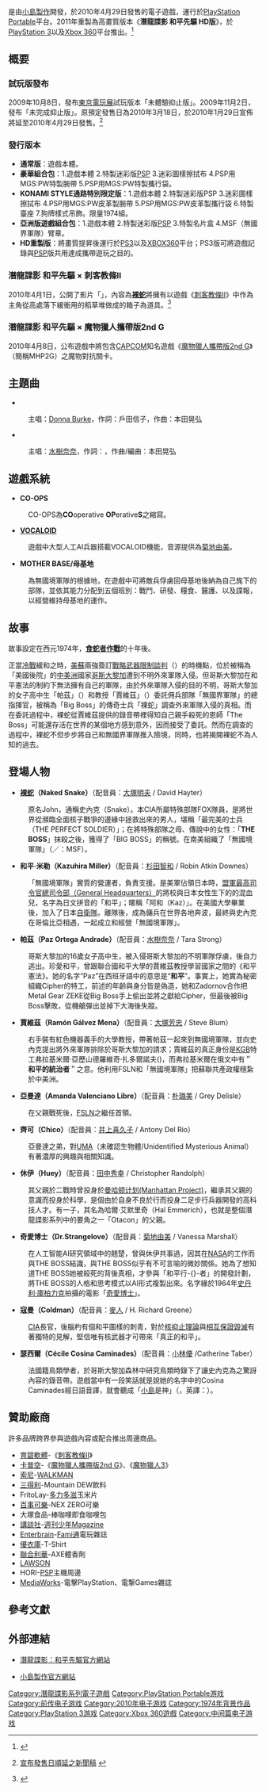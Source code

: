{{Link style|time=2015-12-11T09:12:34+00:00}}
{{refimprove|time=2015-08-19T05:24:43+00:00}}
{{noteTA
|G1=Games
}}
{{Otheruses|subject=「潛龍諜影系列」的其中一款作品|other=整個遊戲系列|潛龍諜影系列}}
{{Infobox VG
| title = 潛龍諜影 和平先驅
| japanese = メタルギアソリッド ピースウォーカー
| english = Metal Gear Solid : Peace Walker
| image = File:Metal Gear Solid Peace Walker.jpg
| caption = 
| series = [[潛龍諜影系列|潛龍諜影系列]]
| developer = [[小島製作|小島製作]]
| publisher = [[科樂美|科樂美]]
| distributor = 
| director = [[小島秀夫|小島秀夫]]
| writer = [[小島秀夫|小島秀夫]]、[[村田周陽|村田周陽]]
| artist = [[新川洋司|新川洋司]]、[[Ashley_Wood|Ashley Wood]]
| engine = 
| released = {{collapsible list|title=2010年4月29日| '''潛龍諜影 和平先驅'''<br>'''PlayStation Portable'''{{Vgrelease|JP|2010年4月29日|NA|2010年5月25日|EU|2010年5月27日|英國|2010年5月28日}}'''潛龍諜影 和平先驅 HD版'''<br>'''PlayStation 3'''、'''Xbox 360'''{{Vgrelease|NA|2011年11月8日<ref name="Auto6H-1">{{cite web|url=http://www.konami.jp/mgs_pw/en/index.html/|title=Official ''MGS PW'' website|accessdate=2014-04-18|archive-date=2010-04-30|archive-url=https://web.archive.org/web/20100430234136/http://www.konami.jp/mgs_pw/en/index.html|dead-url=no}}</ref>|JP|2011年11月10日<ref name="Auto6H-1"/>|EU|2012年2月3日<ref name="Auto6H-1"/>|AU|2012年2月16日}}}}
| genre = [[隱蔽類遊戲|隱蔽類遊戲]]
| modes = [[單人遊戲|單人遊戲]]、[[多人遊戲|多人遊戲]]
| platforms = [[PlayStation_Portable|PlayStation Portable]]、[[PlayStation_3|PlayStation 3]]、[[Xbox_360|Xbox 360]]
}}
{{Vgname|潛龍諜影 和平先驅|en=Metal Gear Solid : Peace Walker|ja=メタルギアソリッド ピースウォーカー}}是由[[小島製作|小島製作]]開發，於2010年4月29日發售的電子遊戲，運行於[[PlayStation_Portable|PlayStation Portable]]平台。2011年重製為高畫質版本《'''潛龍諜影 和平先驅 HD版'''》，於[[PlayStation_3|PlayStation 3]]以及[[Xbox_360|Xbox 360]]平台推出。<ref>{{cite web|url=http://www.konami.jp/kojima_pro/e3_2011/jp/hd_mgspw.html|script-title=ja:KOJIMA PRODUTION:Metal Gear Solid-Peace Walker HD EDITION|access-date=2011-06-03|archive-date=2016-07-15|archive-url=https://web.archive.org/web/20160715221941/http://www.konami.jp/kojima_pro/e3_2011/jp/hd_mgspw.html|dead-url=no}}</ref>

==概要==
===試玩版發布===
2009年10月8日，發布[[東京電玩展|東京電玩展]]試玩版本「未體驗抑止版」。2009年11月2日，發布「未完成抑止版」。原預定發售日為2010年3月18日，於2010年1月29日宣佈將延至2010年4月29日發售。<ref>{{Ja icon}}[http://www.konami-digital-entertainment.co.jp/ja/news/topics/2010/0129/index.html?ref=pwtop 宣布發售日順延之新聞稿] {{webarchive|url=https://web.archive.org/web/20100205083955/http://www.konami-digital-entertainment.co.jp/ja/news/topics/2010/0129/index.html?ref=pwtop |date=2010-02-05 }}</ref>

===發行版本===
*'''通常版'''：遊戲本體。
*'''豪華組合包'''：1.遊戲本體 2.特製迷彩版[[PSP|PSP]] 3.迷彩圖樣擦拭布 4.PSP用MGS:PW特製腕帶 5.PSP用MGS:PW特製攜行袋。
*'''KONAMI STYLE通路特別限定版'''：1.遊戲本體 2.特製迷彩版PSP 3.迷彩圖樣擦拭布 4.PSP用MGS:PW皮革製腕帶 5.PSP用MGS:PW皮革製攜行袋 6.特製臺座 7.狗牌樣式吊飾。限量1974組。
*'''亞洲版遊戲組合包'''：1.遊戲本體 2.特製迷彩版[[PSP|PSP]] 3.特製名片盒 4.MSF（無國界軍隊）臂章。
*'''HD重製版'''：將畫質提昇後運行於[[PS3|PS3]]以及[[XBOX360|XBOX360]]平台；PS3版可將遊戲記錄與[[PSP|PSP]]版共用達成攜帶遊玩之目的。
===潛龍諜影 和平先驅 × 刺客教條Ⅱ===
2010年4月1日，公開了影片「{{lang|ja|アサシンのように潜入してみた}}」，內容為'''[[裸蛇|裸蛇]]'''將擁有以遊戲《[[刺客教條II|刺客教條II]]》中作為主角從高處落下緩衝用的稻草堆做成的箱子為道具。<ref>{{Cite web |url=http://www.youtube.com/watch?v=dI5E-0VQc6s |title=官方愚人節影片 |access-date=2010-04-03 |archive-date=2010-06-11 |archive-url=https://web.archive.org/web/20100611195017/http://www.youtube.com/watch?v=dI5E-0VQc6s |dead-url=no }}</ref>

===潛龍諜影 和平先驅 × 魔物獵人攜帶版2nd G===
2010年4月8日，公布遊戲中將包含[[CAPCOM|CAPCOM]]知名遊戲《[[魔物獵人攜帶版2nd_G|魔物獵人攜帶版2nd G]]》（簡稱MHP2G）之魔物對抗關卡。

==主題曲==
*'''{{lang|en|Heavens Divide}}'''
:主唱：[[:en:Donna_Burke|Donna Burke]]，作詞：戶田信子，作曲：本田晃弘

*'''{{lang|ja|恋の抑止力}}'''
:主唱：[[水樹奈奈|水樹奈奈]]，作詞：{{lang|en|Metal Gear Solid Peace Walker"Sound Team"}}，作曲/編曲：本田晃弘

==遊戲系統==
*'''CO-OPS'''
:CO-OPS為'''CO'''operative '''OP'''erative'''S'''之縮寫。
*'''[[VOCALOID|VOCALOID]]'''
:遊戲中大型人工AI兵器搭載VOCALOID機能，音源提供為[[:jp:菊地由美|菊地由美]]。
*'''MOTHER BASE/母基地'''
:為無國境軍隊的根據地，在遊戲中可將敵兵俘虜回母基地後納為自己旄下的部隊，並依其能力分配到五個班別：戰鬥、研發、糧食、醫護、以及諜報，以經營維持母基地的運作。

==故事==
{{Metal Gear编年史}}


故事設定在西元1974年，'''[[潛龍諜影3_食蛇者|食蛇者作戰]]'''的十年後。

正當[[冷战|冷戰]]緩和之時，[[美國|美]][[蘇聯|蘇]]兩強簽訂[[戰略武器限制談判|戰略武器限制談判]]（{{lang|en|Strategic Arms Limitation Talks, SALT}}）的時機點，位於被稱為「美國後院」的[[中美洲|中美洲]]國家[[哥斯大黎加|哥斯大黎加]]遭到不明外來軍隊入侵。但哥斯大黎加在和平憲法的制約下無法擁有自己的軍隊，由於外來軍隊入侵的目的不明，哥斯大黎加的女子高中生「帕茲」（{{lang|es|Paz}}）和教授「賈維茲」（{{lang|es|Gálvez}}）委託佣兵部隊「無國界軍隊」的總指揮官，被稱為「Big Boss」的傳奇士兵「裸蛇」調查外來軍隊入侵的真相。而在委託過程中，裸蛇從賈維茲提供的錄音帶裡得知自己親手殺死的恩師「The Boss」可能還存活在世界的某個地方感到意外，因而接受了委託。然而在調查的過程中，裸蛇不但步步將自己和無國界軍隊推入險境，同時，也將揭開裸蛇不為人知的過去。

==登場人物==
{{seealso|合金装备系列角色列表}}
*'''[[裸蛇|裸蛇]]（Naked Snake）'''（配音員：[[大塚明夫|大塚明夫]] / David Hayter）
:原名John，通稱史內克（Snake）。本CIA所屬特殊部隊FOX隊員，是將世界從瀕臨全面核子戰爭的邊緣中拯救出來的男人，堪稱「最完美的士兵（THE PERFECT SOLDIER）」；在將特殊部隊之母、傳說中的女性：「'''THE BOSS'''」抹殺之後，獲得了「BIG BOSS」的稱號。在南美組織了「無國境軍隊」（{{lang|ja|国境なき軍隊}}／{{lang|fr|Militaires Sans Frontières}}：MSF）。
*'''和平·米勒（Kazuhira Miller）'''（配音員：[[杉田智和|杉田智和]] / Robin Atkin Downes）
:「無國境軍隊」實質的營運者，負責支援。是美軍佔領日本時，[[GHQ|盟軍最高司令官總司令部（General Headquarters）]]的將校與日本女性生下的的混血兒，名字為日文拼音的「和平」；暱稱「阿和（Kaz）」。在美國大學畢業後，加入了日本[[自衛隊|自衛隊]]。離隊後，成為傭兵在世界各地奔波，最終與史內克在哥倫比亞相遇，一起成立和經營「無國境軍隊」。
*'''帕茲（Paz Ortega Andrade）'''（配音員：[[水樹奈奈|水樹奈奈]] / Tara Strong）
:哥斯大黎加的16歲女子高中生，被入侵哥斯大黎加的不明軍隊俘虜，後自力逃出。珍愛和平，曾跟聯合國和平大學的賈維茲教授學習國家之間的《和平憲法》。她的名字“Paz”在西班牙語中的意思是“'''和平'''”。事實上，她實為秘密組織Cipher的特工，前述的年齡與身分皆是偽造，她和Zadornov合作把Metal Gear ZEKE從Big Boss手上偷出並將之獻給Cipher，但最後被Big Boss擊敗，從機艙彈出並掉下大海後失蹤。
*'''賈維茲（Ramón Gálvez Mena） '''（配音員：[[大塚芳忠|大塚芳忠]] / Steve Blum）
:右手裝有紅色機器義手的大學教授，帶著帕茲一起來到無國境軍隊，並向史內克提出將外來軍隊排除於哥斯大黎加的請求；賈維茲的真正身份是[[KGB|KGB]]特工弗拉基米爾·亞歷山德羅維奇·扎多爾諾夫({{lang|ru|Владимир Александрович Задорнов}})，而弗拉基米爾在俄文中有＂'''和平的統治者'''＂之意。他利用FSLN和「無國境軍隊」把蘇聯共產政權穩紮於中美洲。
*'''亞曼達（Amanda Valenciano Libre）'''（配音員：[[朴璐美|朴璐美]] / Grey Delisle）
:在父親戰死後，[[桑地諾民族解放陣線|FSLN]]之繼任首領。
*'''齊可（Chico）'''（配音員：[[井上喜久子|井上喜久子]] / Antony Del Rio）
:亞曼達之弟，對[[UMA|UMA]]（未確認生物體/Unidentified Mysterious Animal）有著濃厚的興趣與相關知識。
*'''休伊（Huey）'''（配音員：[[田中秀幸|田中秀幸]] / Christopher Randolph）
:其父親於二戰時曾投身於[[曼哈顿计划|曼哈顿计划(Manhattan Project)]]，繼承其父親的意識而投身於科學，是個由於自身不良於行而投身二足步行兵器開發的高科技人才。有一子，其名為哈爾·艾默里奇（Hal Emmerich），也就是整個潛龍諜影系列中的要角之一「Otacon」的父親。
*'''奇愛博士（Dr.Strangelove）'''（配音員：[[:jp:菊地由美|菊地由美]] / Vanessa Marshall）
:在人工智能AI研究領域中的翹楚，曾與休伊共事過，因其在[[NASA|NASA]]的工作而與THE BOSS結識，與THE BOSS似乎有不可言喻的微妙關係。她為了想知道THE BOSS她被殺死的背後真相，才參與「和平行-{}-者」的開發計劃，將THE BOSS的人格和思考模式以AI形式複製出來。名字緣於1964年[[史丹利·庫柏力克|史丹利·庫柏力克]]拍攝的電影「[[奇愛博士|奇愛博士]]」。
*'''寇曼（Coldman） '''（配音員：[[麦人|麥人]] / H. Richard Greene）
:[[CIA|CIA]]長官，後腦杓有個和平圖樣的刺青，對於[[:ja:核抑止|核抑止理論]]與[[相互保證毀滅|相互保證毀滅]]有著獨特的見解，堅信唯有核武器才可帶來「真正的和平」。
*'''瑟西爾（Cécile Cosina Caminades）'''（配音員：[[小林優|小林優]] /Catherine Taber）
:法國籍鳥類學者，於哥斯大黎加森林中研究鳥類時錄下了讓史內克為之驚訝內容的錄音帶。遊戲當中有一段笑話就是說她的名字中的Cosina Caminades經日語音譯，就會聽成「[[小島秀夫|小島]]是神」（{{lang|ja|こじまかみなんです/Kojima Kaminandesu}}，英譯：{{lang|en|Kojima is god}}）。

==贊助廠商==
許多品牌跨界參與遊戲內容或配合推出周邊商品。
*[[育碧软件|育碧軟體]]-《[[刺客信条II|刺客教條II]]》
*[[卡普空|卡普空]]-《[[魔物獵人攜帶版2nd_G|魔物獵人攜帶版2nd G]]》、《[[魔物獵人3|魔物獵人3]]》
*[[索尼|索尼]]-[[WALKMAN|WALKMAN]]
*[[三得利|三得利]]-Mountain DEW飲料
*FritoLay-[[多力多滋|多力多滋]]玉米片
*[[百事可樂|百事可樂]]-NEX ZERO可樂
*大塚食品-棒咖哩即食咖哩包
*[[講談社|講談社]]-[[週刊少年Magazine|週刊少年Magazine]]
*[[Enterbrain|Enterbrain]]-[[Fami通|Fami通]]電玩雜誌
*[[優衣庫|優衣庫]]-T-Shirt
*[[聯合利華|聯合利華]]-AXE體香劑
*[[LAWSON|LAWSON]]
*HORI-[[PSP|PSP]]主機周邊
*[[MediaWorks|MediaWorks]]-電擊PlayStation、電撃Games雜誌

== 參考文獻 ==
{{reflist}}

==外部連結==
*{{ja icon}}{{en icon}}[http://www.konami.jp/mgs_pw/index.html 潛龍諜影：和平先驅官方網站] {{Wayback|url=http://www.konami.jp/mgs_pw/index.html |date=20180911064005 }}
*{{Ja icon}}{{En icon}}[http://www.konami.jp/kojima_pro/ 小島製作官方網站] {{Wayback|url=http://www.konami.jp/kojima_pro/ |date=20090907062832 }}

{{Metal Gear}}

{{DEFAULTSORT:Metal Gear Solid, Peace Walker}}
[[Category:潛龍諜影系列電子遊戲|Category:潛龍諜影系列電子遊戲]]
[[Category:PlayStation_Portable游戏|Category:PlayStation Portable游戏]]
[[Category:前传电子游戏|Category:前传电子游戏]]
[[Category:2010年电子游戏|Category:2010年电子游戏]]
[[Category:1974年背景作品|Category:1974年背景作品]]
[[Category:PlayStation_3游戏|Category:PlayStation 3游戏]]
[[Category:Xbox_360遊戲|Category:Xbox 360遊戲]]
[[Category:中间篇电子游戏|Category:中间篇电子游戏]]